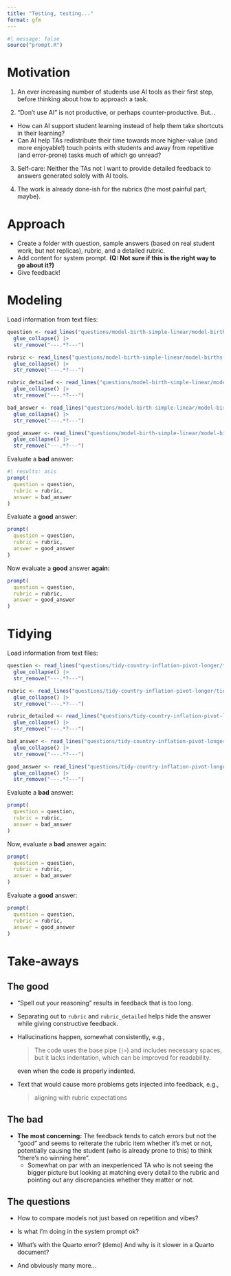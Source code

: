 ```yaml
---
title: "Testing, testing..."
format: gfm
---
```


```r
#| message: false
source("prompt.R")
```

# Motivation

1. An ever increasing number of students use AI tools as their first step, before thinking about how to approach a task.

2. "Don't use AI" is not productive, or perhaps counter-productive. But...
  - How can AI support student learning instead of help them take shortcuts in their learning?
  - Can AI help TAs redistribute their time towards more higher-value (and more enjoyable!) touch points with students and away from repetitive (and error-prone) tasks much of which go unread?

3. Self-care: Neither the TAs not I want to provide detailed feedback to answers generated solely with AI tools.

4. The work is already done-ish for the rubrics (the most painful part, maybe).

# Approach

- Create a folder with question, sample answers (based on real student work, but not replicas), rubric, and a detailed rubric.
- Add content for system prompt. **(Q: Not sure if this is the right way to go about it?)**
- Give feedback!

# Modeling

Load information from text files:

```r
question <- read_lines("questions/model-birth-simple-linear/model-births-simple-linear-Q.qmd") |>
  glue_collapse() |>
  str_remove("---.*?---")

rubric <- read_lines("questions/model-birth-simple-linear/model-births-simple-linear-R.qmd") |>
  glue_collapse() |>
  str_remove("---.*?---")

rubric_detailed <- read_lines("questions/model-birth-simple-linear/model-births-simple-linear-RD.qmd") |>
  glue_collapse() |>
  str_remove("---.*?---")

bad_answer <- read_lines("questions/model-birth-simple-linear/model-births-simple-linear-sample-answer-bad.qmd") |>
  glue_collapse() |>
  str_remove("---.*?---")

good_answer <- read_lines("questions/model-birth-simple-linear/model-births-simple-linear-sample-answer-bad.qmd") |>
  glue_collapse() |>
  str_remove("---.*?---")
```

Evaluate a **bad** answer:

```r
#| results: asis
prompt(
  question = question, 
  rubric = rubric,
  answer = bad_answer
)
```

Evaluate a **good** answer:

```r
prompt(
  question = question, 
  rubric = rubric,
  answer = good_answer
)
```

Now evaluate a **good** answer **again:**

```r
prompt(
  question = question, 
  rubric = rubric,
  answer = good_answer
)
```

::: callout-note

:::

# Tidying

Load information from text files:

```r
question <- read_lines("questions/tidy-country-inflation-pivot-longer/tidy-country-inflation-pivot-longer-Q.qmd") |>
  glue_collapse() |>
  str_remove("---.*?---")

rubric <- read_lines("questions/tidy-country-inflation-pivot-longer/tidy-country-inflation-pivot-longer-R.qmd") |>
  glue_collapse() |>
  str_remove("---.*?---")

rubric_detailed <- read_lines("questions/tidy-country-inflation-pivot-longer/tidy-country-inflation-pivot-longer-RD.qmd") |>
  glue_collapse() |>
  str_remove("---.*?---")

bad_answer <- read_lines("questions/tidy-country-inflation-pivot-longer/tidy-country-inflation-pivot-longer-sample-answer-bad.qmd") |>
  glue_collapse() |>
  str_remove("---.*?---")

good_answer <- read_lines("questions/tidy-country-inflation-pivot-longer/tidy-country-inflation-pivot-longer-sample-answer-good.qmd") |>
  glue_collapse() |>
  str_remove("---.*?---")
```

Evaluate a **bad** answer:

```r
prompt(
  question = question, 
  rubric = rubric,
  answer = bad_answer
)
```

Now, evaluate a **bad** answer again:

```r
prompt(
  question = question, 
  rubric = rubric,
  answer = bad_answer
)
```

Evaluate a **good** answer:

```r
prompt(
  question = question, 
  rubric = rubric,
  answer = good_answer
)
```

# Take-aways

## The good

- “Spell out your reasoning” results in feedback that is too long.
- Separating out to `rubric` and `rubric_detailed` helps hide the answer while giving constructive feedback.
- Hallucinations happen, somewhat consistently, e.g.,
    
    > The code uses the base pipe (`|>`) and includes necessary spaces, but it lacks indentation, which can be improved for readability.
    
    even when the code is properly indented.
    
- Text that would cause more problems gets injected into feedback, e.g.,
    
    > aligning with rubric expectations

## The bad

- **The most concerning:** The feedback tends to catch errors but not the “good” and seems to reiterate the rubric item whether it’s met or not, potentially causing the student (who is already prone to this) to think “there’s no winning here”.
    - Somewhat on par with an inexperienced TA who is not seeing the bigger picture but looking at matching every detail to the rubric and pointing out any discrepancies whether they matter or not.

## The questions

- How to compare models not just based on repetition and vibes?

- Is what I’m doing in the system prompt ok?

- What's with the Quarto error? (demo) And why is it slower in a Quarto document?

- And obviously many more...